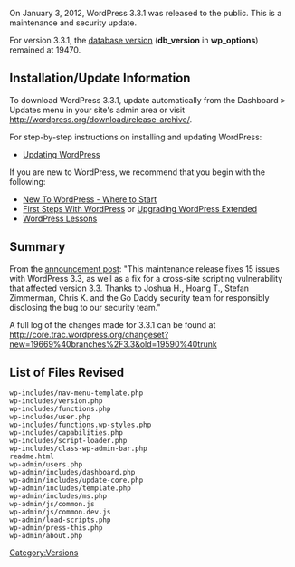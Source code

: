 {{Languages|
{{en|Version 3.3.1}}
{{ja|Version 3.3.1}}
{{ko|Version 3.4.1}}
{{ru|Версия 3.3.1}}
{{zh-cn|3.3.1 版本}}
{{zh-tw|3.3.1 版本}}
}}
On January 3, 2012, WordPress 3.3.1 was released to the public. This is a maintenance and security update.

For version 3.3.1, the [[Glossary#Database_version|database version]] ('''db_version''' in '''wp_options''') remained at 19470.

== Installation/Update Information ==
To download WordPress 3.3.1, update automatically from the Dashboard > Updates menu in your site's admin area or visit http://wordpress.org/download/release-archive/.

For step-by-step instructions on installing and updating WordPress:
* [[Updating WordPress]]

If you are new to WordPress, we recommend that you begin with the following:
* [[New To WordPress - Where to Start]]
* [[First Steps With WordPress]] or [[Upgrading WordPress Extended]]
* [[WordPress Lessons]]

== Summary ==
From the [http://wordpress.org/news/2012/01/wordpress-3-3-1/ announcement post]: "This maintenance release fixes 15 issues with WordPress 3.3, as well as a fix for a cross-site scripting vulnerability that affected version 3.3. Thanks to Joshua H., Hoang T., Stefan Zimmerman, Chris K. and the Go Daddy security team for responsibly disclosing the bug to our security team."

A full log of the changes made for 3.3.1 can be found at http://core.trac.wordpress.org/changeset?new=19669%40branches%2F3.3&old=19590%40trunk

== List of Files Revised ==
<pre>
wp-includes/nav-menu-template.php
wp-includes/version.php
wp-includes/functions.php
wp-includes/user.php
wp-includes/functions.wp-styles.php
wp-includes/capabilities.php
wp-includes/script-loader.php
wp-includes/class-wp-admin-bar.php
readme.html
wp-admin/users.php
wp-admin/includes/dashboard.php
wp-admin/includes/update-core.php
wp-admin/includes/template.php
wp-admin/includes/ms.php
wp-admin/js/common.js
wp-admin/js/common.dev.js
wp-admin/load-scripts.php
wp-admin/press-this.php
wp-admin/about.php
</pre>

{{Versions}}

[[Category:Versions]]